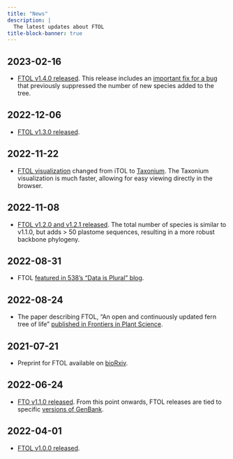 ```yaml
---
title: "News"
description: |
  The latest updates about FTOL
title-block-banner: true 
---
```


## 2023-02-16

<!-- FIXME: change 'current' URL when update to next version -->
- [FTOL v1.4.0 released](https://fernphy.github.io/downloads.html#current-v1.4.0). This release includes an [important fix for a bug](https://github.com/fernphy/ftol/commit/2ef1f315f20b3554554941425dd11d68f7043a48) that previously suppressed the number of new species added to the tree.

## 2022-12-06

- [FTOL v1.3.0 released](https://fernphy.github.io/downloads.html#v1.3.0).

## 2022-11-22

- [FTOL visualization](https://fernphy.github.io/viewer.html) changed from iTOL to [Taxonium](https://taxonium.org/). The Taxonium visualization is much faster, allowing for easy viewing directly in the browser.

## 2022-11-08

- [FTOL v1.2.0 and v1.2.1 released](https://fernphy.github.io/downloads.html#v1.2.0). The total number of species is similar to v1.1.0, but adds > 50 plastome sequences, resulting in a more robust backbone phylogeny.

## 2022-08-31

- FTOL [featured in 538's "Data is Plural" blog](https://fivethirtyeight.com/features/the-datasets-were-looking-at-this-week-16/).

## 2022-08-24

- The paper describing FTOL, "An open and continuously updated fern tree of life" [published in Frontiers in Plant Science](https://doi.org/10.3389/fpls.2022.909768).

## 2021-07-21

- Preprint for FTOL available on [bioRxiv](https://www.biorxiv.org/content/10.1101/2022.03.31.486640v3).

## 2022-06-24

- [FTO v1.1.0 released](https://fernphy.github.io/downloads.html#v1.1.0). From this point onwards, FTOL releases are tied to specific [versions of GenBank](https://www.ncbi.nlm.nih.gov/genbank/release/).

## 2022-04-01

- [FTOL v1.0.0 released](https://fernphy.github.io/downloads.html#v1.0.0).